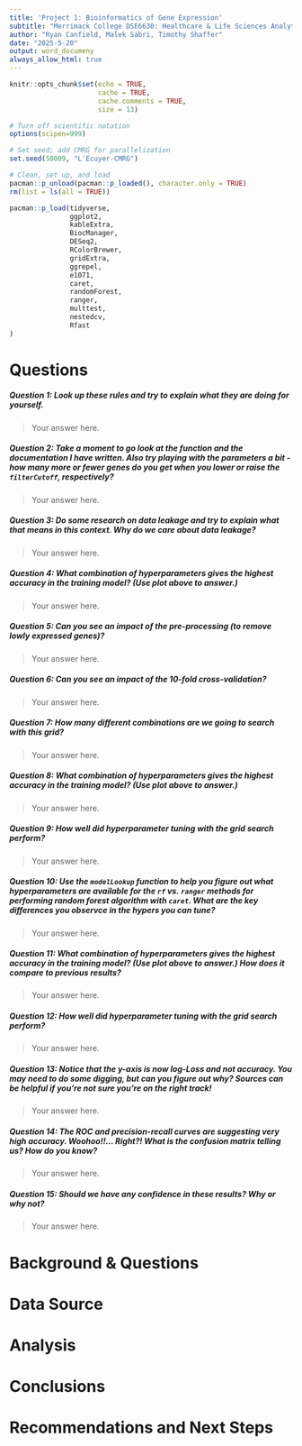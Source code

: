 ```yaml
---
title: 'Project 1: Bioinformatics of Gene Expression'
subtitle: "Merrimack College DSE6630: Healthcare & Life Sciences Analytics"
author: "Ryan Canfield, Malek Sabri, Timothy Shaffer"
date: "2025-5-20"
output: word_documeny
always_allow_html: true
---
```


```r
knitr::opts_chunk$set(echo = TRUE,
                      cache = TRUE,
                      cache.comments = TRUE,
                      size = 13)
```

```r
# Turn off scientific notation
options(scipen=999)

# Set seed; add CMRG for parallelization
set.seed(50009, "L'Ecuyer-CMRG")

# Clean, set up, and load
pacman::p_unload(pacman::p_loaded(), character.only = TRUE)
rm(list = ls(all = TRUE))

pacman::p_load(tidyverse, 
               ggplot2, 
               kableExtra,
               BiocManager,
               DESeq2,
               RColorBrewer,
               gridExtra,
               ggrepel,
               e1071,
               caret,
               randomForest,
               ranger,
               multtest,
               nestedcv,
               Rfast
)
```




# Questions
##### **Question 1**: Look up these rules and try to explain what they are doing for yourself. 
> Your answer here.


##### **Question 2**: Take a moment to go look at the function and the documentation I have written. Also try playing with the parameters a bit - how many more or fewer genes do you get when you lower or raise the `filterCutoff`, respectively?
> Your answer here.


##### **Question 3**: Do some research on __data leakage__ and try to explain what that means in this context. Why do we care about data leakage?
> Your answer here.


##### **Question 4**: What combination of hyperparameters gives the highest accuracy in the **training model**? (Use plot above to answer.)
> Your answer here.


##### **Question 5**: Can you see an impact of the pre-processing (to remove lowly expressed genes)?
> Your answer here.


##### **Question 6**: Can you see an impact of the 10-fold cross-validation?
> Your answer here.


##### **Question 7**: How many different combinations are we going to search with this grid?
> Your answer here.


##### **Question 8**: What combination of hyperparameters gives the highest accuracy in the **training model**? (Use plot above to answer.)
> Your answer here.


##### **Question 9**: How well did hyperparameter tuning with the grid search perform?
> Your answer here.


##### **Question 10**: Use the `modelLookup` function to help you figure out what hyperparameters are available for the `rf` vs. `ranger` methods for performing random forest algorithm with `caret`. What are the key differences you observce in the hypers you can tune?
> Your answer here.


##### **Question 11**: What combination of hyperparameters gives the highest accuracy in the **training model**? (Use plot above to answer.) How does it compare to previous results?
> Your answer here.


##### **Question 12**: How well did hyperparameter tuning with the grid search perform?
> Your answer here.


##### **Question 13**: Notice that the y-axis is now **log-Loss** and not **accuracy**. You may need to do some digging, but can you figure out why? Sources can be helpful if you're not sure you're on the right track!
> Your answer here.


##### **Question 14**: The ROC and precision-recall curves are suggesting very high accuracy. Woohoo!!... Right?! What is the confusion matrix telling us? How do you know?
> Your answer here.


##### **Question 15**: Should we have any confidence in these results? Why or why not?
> Your answer here.


# Background & Questions


# Data Source


# Analysis


# Conclusions


# Recommendations and Next Steps

